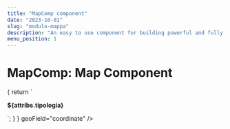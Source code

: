 ```yaml
---
title: "MapComp component"
date: "2023-10-01"
slug: "modulo-mappa"
description: "An easy to use component for building powerful and fully customizable maps"
menu_position: 1
---
```



# MapComp: Map Component


<div className="row">
  <div className="col-sm-12">
  <MapComp
  height="600px"
  baseLayers="OSM,EsriSatellite">
    <VectorLayer 
      name="W_luogo_di_interesse"
      fitToContent={true}
      checked={true}
      dTable="w_luogo_di_interesse"
      popupTemplate={
        (attribs) => { return `<p><strong>${attribs.tipologia}</strong></p>`; }
      }
      geoField="coordinate"
    />
  </MapComp>
  </div>
</div>
